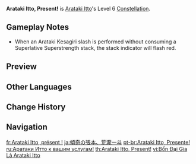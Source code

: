 {{Constellation Infobox
|image       = Constellation Arataki Itto, Present!.png
|description = Arataki Itto's Charged Attacks deal +70% Crit DMG. Additionally, when he uses [[Fight Club Legend|Arataki Kesagiri]], he has a 50% chance to not consume stacks of Superlative Superstrength.
|level       = 6
|character   = Arataki Itto
|utility1    = CRIT DMG
}}
'''Arataki Itto, Present!''' is [[Arataki Itto]]'s Level 6 [[Constellation]].

==Gameplay Notes==
* When an Arataki Kesagiri slash is performed without consuming a Superlative Superstrength stack, the stack indicator will flash red.

==Preview==
{{Preview
|f1 = Arataki Itto, Present! Preview
}}

==Other Languages==
{{Other Languages
|en      = Arataki Itto, Present!
|zhs     = 在下荒泷一斗是也
|zhs_rm  = Zàixià Huānglóng Yīdǒu Shìyě
|zht     = 在下荒瀧一斗是也
|zht_rm  = Zàixià Huānglóng Yīdǒu Shìyě
|zh_tl   = This Is Arataki Itto
|ja      = 傾奇の張本、荒瀧一斗
|ja_rm   = Kabuki no Chouhon, Arataki Itto
|ja_tl   = The Origin of Kabuki, Arataki Itto
|ko      = 이 몸이 바로 아라타키 이토다
|ko_rm   = I Mom-i Baro Arataki Itoda
|ko_tl   = This Is Arataki Itto
|es      = Ante ustedes, ¡Arataki Itto!
|es_tl   = Before You All, Arataki Itto!
|fr      = Arataki Itto, présent&nbsp;!
|fr_tl   = Arataki Itto, Present!
|ru      = Аратаки Итто к вашим услугам!
|ru_tl   = Arataki Itto Is At Your Service!
|th      = Arataki Itto, Present!
|vi      = Bổn Đại Gia Là Arataki Itto
|vi_tl   = 
|de      = Arataki Itto, höchstpersönlich!
|de_tl   = Arataki Itto, in Person!
|id      = Arataki Itto, Present!
|pt      = Arataki Itto, Presente!
|pt_tl   = Arataki Itto, Present!
|tr      = Karşınızda Arataki Itto!
|tr_tl   = Before you, Arataki Itto!
|it      = Arataki Itto, presente!
|it_tl   = Arataki Itto, Present!
}}

==Change History==
{{Change History|2.3}}

==Navigation==
{{Talent Navbox|Arataki Itto}}

[[fr:Arataki Itto, présent !]]
[[ja:傾奇の張本、荒瀧一斗]]
[[pt-br:Arataki Itto, Presente!]]
[[ru:Аратаки Итто к вашим услугам!]]
[[th:Arataki Itto, Present!]]
[[vi:Bổn Đại Gia Là Arataki Itto]]